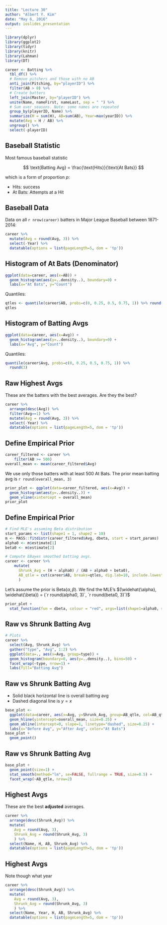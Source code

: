 ```yaml
---
title: "Lecture 30"
author: "Albert Y. Kim"
date: "May 6, 2016"
output: ioslides_presentation
---
```


```r
library(dplyr)
library(ggplot2)
library(tidyr)
library(knitr)
library(Lahman)
library(DT)
```

```r
career <- Batting %>% 
  tbl_df() %>% 
  # Remove pitchers and those with no AB
  anti_join(Pitching, by="playerID") %>% 
  filter(AB > 0) %>%
  # Create batters
  left_join(Master, by="playerID") %>% 
  unite(Name, nameFirst, nameLast, sep = " ") %>%
  # Sum over seasons. Note: some names are repeated
  group_by(playerID, Name) %>%
  summarize(H = sum(H), AB=sum(AB), Year=max(yearID)) %>%
  mutate(Avg = H / AB) %>% 
  ungroup() %>% 
  select(-playerID)
```





## Baseball Statistic

Most famous baseball statistic

$$
\text{Batting Avg} = \frac{\text{Hits}}{\text{At Bats}}
$$

which is a form of proportion $p$:

* $\text{Hits}$: success
* $\text{At Bats}$: Attempts at a Hit





## Baseball Data

Data on all `r nrow(career)` batters in Major League Baseball between 1871-2014:

```r
career %>% 
  mutate(Avg = round(Avg, 3)) %>% 
  select(-Year) %>% 
  datatable(options = list(pageLength=5, dom = 'tp'))
```





## Histogram of At Bats (Denominator)

```r
ggplot(data=career, aes(x=AB)) + 
  geom_histogram(aes(y=..density..), boundary=0) +
  labs(x="At Bats", y="Count")
```

Quantiles:

```r
qtles <- quantile(career$AB, probs=c(0, 0.25, 0.5, 0.75, 1)) %>% round()
qtles
```





## Histogram of Batting Avgs

```r
ggplot(data=career, aes(x=Avg)) + 
  geom_histogram(aes(y=..density..), boundary=0) +
  labs(x="Avg", y="Count")
```

Quantiles:

```r
quantile(career$Avg, probs=c(0, 0.25, 0.5, 0.75, 1)) %>% 
  round(3)
```





## Raw Highest Avgs

These are the batters with the best averages. Are they the best?

```r
career %>% 
  arrange(desc(Avg)) %>%
  filter(Avg==1) %>% 
  mutate(Avg = round(Avg, 3)) %>% 
  select(-Year) %>% 
  datatable(options = list(pageLength=5, dom = 'tp'))
```





## Define Empirical Prior

```r
career_filtered <- career %>%
    filter(AB >= 500)
overall_mean <- mean(career_filtered$Avg)
```

We use only those batters with at least 500 At Bats. The prior mean batting avg is
`r round(overall_mean, 3)`

```r
prior_plot <- ggplot(data=career_filtered, aes(x=Avg)) + 
  geom_histogram(aes(y=..density..)) + 
  geom_vline(xintercept = overall_mean)
prior_plot
```





## Define Empirical Prior

```r
# Find MLE's assuming Beta distribution
start_params <- list(shape1 = 1, shape2 = 10)
m <- MASS::fitdistr(career_filtered$Avg, dbeta, start = start_params)
alpha0 <- m$estimate[1]
beta0 <- m$estimate[2]

# Compute EBayes smoothed batting avgs.
career <- career %>%
    mutate(
      Shrunk_Avg = (H + alpha0) / (AB + alpha0 + beta0),
      AB_qtle = cut(career$AB, breaks=qtles, dig.lab=10, include.lowest=TRUE)
      )
```

Let's assume the prior is Beta$(\alpha, \beta)$. We find the MLE's $(\widehat{\alpha}, \widehat{\beta}) = 
(`r round(alpha0, 3)`, `r round(beta0, 3)`)$

```r
prior_plot +
  stat_function(fun = dbeta, colour = "red", args=list(shape1=alpha0, shape2=beta0), size=1.5)
```





## Raw vs Shrunk Batting Avg

```r
# Plots
career %>% 
  select(Avg, Shrunk_Avg) %>% 
  gather("type", "Avg", 1:2) %>% 
  ggplot(data=., aes(x=Avg, group=type)) +
  geom_histogram(boundary=0, aes(y=..density..), bins=50) +
  facet_wrap(~type, nrow=1) + 
  labs(fill="Batting Avg")
```





## Raw vs Shrunk Batting Avg

* Solid black horizontal line is overall batting avg
* Dashed diagonal line is $y=x$

```r
base_plot <- 
  ggplot(data=career, aes(x=Avg, y=Shrunk_Avg, group=AB_qtle, col=AB_qtle)) +
  geom_hline(yintercept=overall_mean, size=0.25) +
  geom_abline(intercept=0, slope=1, linetype="dashed", size=0.25) +
  labs(x="Before Avg", y="After Avg", color="At Bats") 
base_plot + 
  geom_point()
```





## Raw vs Shrunk Batting Avg

```r
base_plot +
  geom_point(size=1) +
  stat_smooth(method="lm", se=FALSE, fullrange = TRUE, size=0.5) +
  facet_wrap(~AB_qtle, nrow=2)
```





## Highest Avgs

These are the best **adjusted** averages.

```r
career %>% 
  arrange(desc(Shrunk_Avg)) %>% 
  mutate(
    Avg = round(Avg, 3),
    Shrunk_Avg = round(Shrunk_Avg, 3)
    ) %>% 
  select(Name, H, AB, Shrunk_Avg) %>% 
  datatable(options = list(pageLength=5, dom = 'tp'))
```





## Highest Avgs

Note though what year 

```r
career %>% 
  arrange(desc(Shrunk_Avg)) %>% 
  mutate(
    Avg = round(Avg, 3),
    Shrunk_Avg = round(Shrunk_Avg, 3)
    ) %>% 
  select(Name, Year, H, AB, Shrunk_Avg) %>% 
  datatable(options = list(pageLength=5, dom = 'tp'))
```
